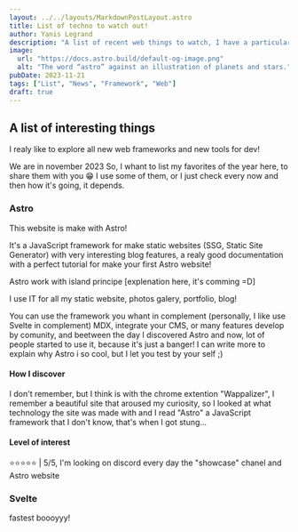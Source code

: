 ```yaml
---
layout: ../../layouts/MarkdownPostLayout.astro
title: List of techno to watch out!
author: Yanis Legrand
description: "A list of recent web things to watch, I have a particular interest in there!"
image: 
  url: "https://docs.astro.build/default-og-image.png"
  alt: "The word “astro” against an illustration of planets and stars."
pubDate: 2023-11-21
tags: ["List", "News", "Framework", "Web"]
draft: true
---
```


## A list of interesting things

I realy like to explore all new web frameworks and new tools for dev!

We are in november 2023 So, I whant to list my favorites of the year here, to share them with you 😁
I use some of them, or I just check every now and then how it's going, it depends.

### Astro

This website is make with Astro! 

It's a JavaScript framework for make static websites (SSG, Static Site Generator) with very interesting blog features, 
a realy good documentation with a perfect tutorial for make your first Astro website!

Astro work with island principe \[explenation here, it's comming =D\] 

I use IT for all my static website, photos galery, portfolio, blog!

You can use the framework you whant in complement (personally, I like use Svelte in complement) MDX, integrate your CMS, 
or many features develop by comunity, and beetween the day I discovered Astro and now, lot of people started to use it, 
because it's just a banger!
I can write more to explain why Astro i so cool, but I let you test by your self ;)

#### How I discover

I don't remember, but I think is with the chrome extention "Wappalizer", I remember a beautiful site that aroused my curiosity, so I looked at what technology the site was made with and I read "Astro" a JavaScript framework that I don't know, that's when I got stung...

#### Level of interest

⭐⭐⭐⭐⭐ | 5/5, I'm looking on discord every day the "showcase" chanel and Astro website 


### Svelte

fastest boooyyy!